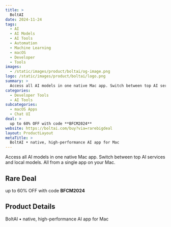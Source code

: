 ```yaml
---
title: >
  BoltAI
date: 2024-11-24
tags:
  - AI
  - AI Models
  - AI Tools
  - Automation
  - Machine Learning
  - macOS
  - Developer
  - Tools
images:
  - /static/images/product/boltai/og-image.png
logo: /static/images/product/boltai/logo.png
summary: >
  Access all AI models in one native Mac app. Switch between top AI services and local models. All from a single app on your Mac.
categories:
  - Developer Tools
  - AI Tools
subcategories:
  - macOS Apps
  - Chat UI
deal: >
  up to 60% OFF with code **BFCM2024**
website: https://boltai.com/buy?via=rarebigdeal
layout: ProductLayout
metaTitle: >
  BoltAI • native, high-performance AI app for Mac
---
```

Access all AI models in one native Mac app. Switch between top AI services and local models. All from a single app on your Mac.

## Rare Deal

up to 60% OFF with code **BFCM2024**

## Product Details
BoltAI • native, high-performance AI app for Mac


